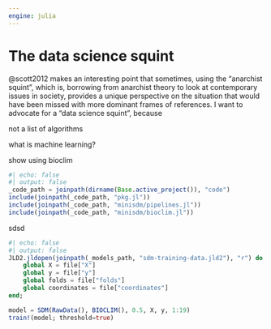 ```yaml
---
engine: julia
---
```


# The data science squint {#sec-squint}

@scott2012 makes an interesting point that sometimes, using the "anarchist squint", which is, borrowing from anarchist theory to look at contemporary issues in society, provides a unique perspective on the situation that would have been missed with more dominant frames of references. I want to advocate for a "data science squint", because

not a list of algorithms

what is machine learning?

show using bioclim

```julia
#| echo: false
#| output: false
_code_path = joinpath(dirname(Base.active_project()), "code")
include(joinpath(_code_path, "pkg.jl"))
include(joinpath(_code_path, "minisdm/pipelines.jl"))
include(joinpath(_code_path, "minisdm/bioclim.jl"))
```

sdsd


```julia
#| echo: false
#| output: false
JLD2.jldopen(joinpath(_models_path, "sdm-training-data.jld2"), "r") do file
    global X = file["X"]
    global y = file["y"]
    global folds = file["folds"]
    global coordinates = file["coordinates"]
end;
```

```julia
model = SDM(RawData(), BIOCLIM(), 0.5, X, y, 1:19)
train!(model; threshold=true)
```